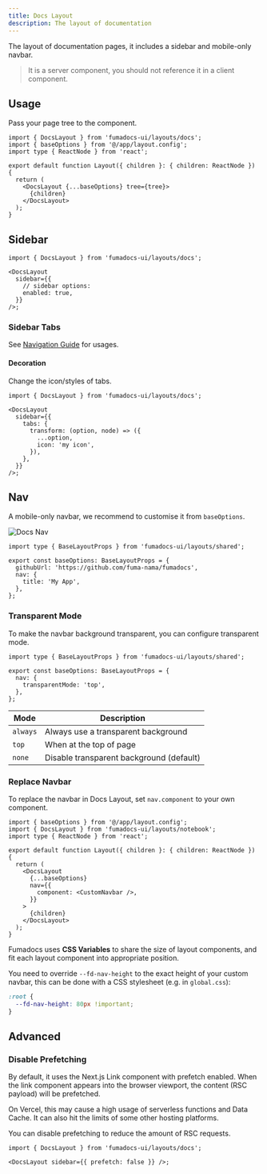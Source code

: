 ```yaml
---
title: Docs Layout
description: The layout of documentation
---
```


The layout of documentation pages, it includes a sidebar and mobile-only navbar.

> It is a server component, you should not reference it in a client component.

## Usage

Pass your page tree to the component.

```tsx title="layout.tsx"
import { DocsLayout } from 'fumadocs-ui/layouts/docs';
import { baseOptions } from '@/app/layout.config';
import type { ReactNode } from 'react';

export default function Layout({ children }: { children: ReactNode }) {
  return (
    <DocsLayout {...baseOptions} tree={tree}>
      {children}
    </DocsLayout>
  );
}
```

<AutoTypeTable
  path="./content/docs/props.ts"
  type="Omit<DocsLayoutProps, 'children' | 'disableThemeSwitch'>"
/>

## Sidebar

```tsx title="layout.tsx"
import { DocsLayout } from 'fumadocs-ui/layouts/docs';

<DocsLayout
  sidebar={{
    // sidebar options:
    enabled: true,
  }}
/>;
```

<AutoTypeTable path="./content/docs/props.ts" name="SidebarProps" />

### Sidebar Tabs

See [Navigation Guide](/docs/navigation/sidebar#sidebar-tabs) for usages.

#### Decoration

Change the icon/styles of tabs.

```tsx
import { DocsLayout } from 'fumadocs-ui/layouts/docs';

<DocsLayout
  sidebar={{
    tabs: {
      transform: (option, node) => ({
        ...option,
        icon: 'my icon',
      }),
    },
  }}
/>;
```

## Nav

A mobile-only navbar, we recommend to customise it from `baseOptions`.

<div className='max-w-[460px] mx-auto'>

![Docs Nav](/images/docs/docs-nav.png)

</div>

```tsx
import type { BaseLayoutProps } from 'fumadocs-ui/layouts/shared';

export const baseOptions: BaseLayoutProps = {
  githubUrl: 'https://github.com/fuma-nama/fumadocs',
  nav: {
    title: 'My App',
  },
};
```

<AutoTypeTable
  path="./content/docs/props.ts"
  type="Omit<NavbarProps, 'children'>"
/>

### Transparent Mode

To make the navbar background transparent, you can configure transparent mode.

```tsx
import type { BaseLayoutProps } from 'fumadocs-ui/layouts/shared';

export const baseOptions: BaseLayoutProps = {
  nav: {
    transparentMode: 'top',
  },
};
```

| Mode     | Description                              |
| -------- | ---------------------------------------- |
| `always` | Always use a transparent background      |
| `top`    | When at the top of page                  |
| `none`   | Disable transparent background (default) |

### Replace Navbar

To replace the navbar in Docs Layout, set `nav.component` to your own component.

```tsx title="layout.tsx"
import { baseOptions } from '@/app/layout.config';
import { DocsLayout } from 'fumadocs-ui/layouts/notebook';
import type { ReactNode } from 'react';

export default function Layout({ children }: { children: ReactNode }) {
  return (
    <DocsLayout
      {...baseOptions}
      nav={{
        component: <CustomNavbar />,
      }}
    >
      {children}
    </DocsLayout>
  );
}
```

Fumadocs uses **CSS Variables** to share the size of layout components, and fit each layout component into appropriate position.

You need to override `--fd-nav-height` to the exact height of your custom navbar, this can be done with a CSS stylesheet (e.g. in `global.css`):

```css
:root {
  --fd-nav-height: 80px !important;
}
```

## Advanced

### Disable Prefetching

By default, it uses the Next.js Link component with prefetch enabled.
When the link component appears into the browser viewport, the content (RSC payload) will be prefetched.

On Vercel, this may cause a high usage of serverless functions and Data Cache.
It can also hit the limits of some other hosting platforms.

You can disable prefetching to reduce the amount of RSC requests.

```tsx
import { DocsLayout } from 'fumadocs-ui/layouts/docs';

<DocsLayout sidebar={{ prefetch: false }} />;
```
